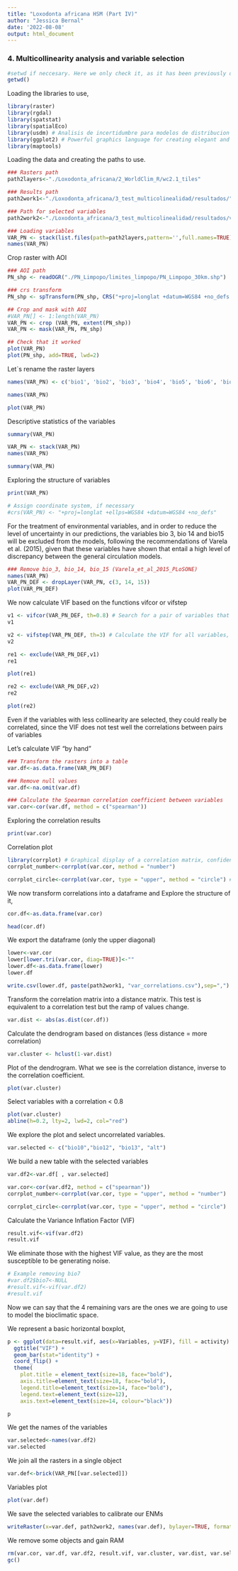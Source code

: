 ```yaml
---
title: "Loxodonta africana HSM (Part IV)"
author: "Jessica Bernal"
date: '2022-08-08'
output: html_document
---
```


### 4. Multicollinearity analysis and variable selection 


```r
#setwd if neccesary. Here we only check it, as it has been previously defined for the project
getwd()
```



Loading the libraries to use,

```r
library(raster)
library(rgdal)
library(spatstat)
library(spatialEco)
library(usdm) # Analisis de incertidumbre para modelos de distribucion de especies
library(ggplot2) # Powerful graphics language for creating elegant and complex plots
library(maptools)
```


Loading the data and creating the paths to use. 




```r
### Rasters path
path2layers<-"./Loxodonta_africana/2_WorldClim_R/wc2.1_tiles"

### Results path 
path2work1<-"./Loxodonta_africana/3_test_multicolinealidad/resultados/"

### Path for selected variables
path2work2<-"./Loxodonta_africana/3_test_multicolinealidad/resultados/variables_seleccionadas/"

### Loading variables
VAR_PN <- stack(list.files(path=path2layers,pattern='',full.names=TRUE))
names(VAR_PN)
```


Crop raster with AOI

```r
### AOI path
PN_shp <- readOGR("./PN_Limpopo/limites_limpopo/PN_Limpopo_30km.shp")

### crs transform
PN_shp <- spTransform(PN_shp, CRS("+proj=longlat +datum=WGS84 +no_defs +ellps=WGS84 +towgs84=0,0,0"))

## Crop and mask with AOI
#VAR_PN[] <- 1:length(VAR_PN)
VAR_PN <- crop (VAR_PN, extent(PN_shp))
VAR_PN <- mask(VAR_PN, PN_shp)

## Check that it worked
plot(VAR_PN)
plot(PN_shp, add=TRUE, lwd=2)
```

Let`s rename the raster layers

```r
names(VAR_PN) <- c('bio1', 'bio2', 'bio3', 'bio4', 'bio5', 'bio6', 'bio7', 'bio8', 'bio9', 'bio10', 'bio11', 'bio12', 'bio13', 'bio14', 'bio15', 'bio16', 'bio17', 'bio18','bio19', 'alt' )

names(VAR_PN)
```

```r
plot(VAR_PN)
```


Descriptive statistics of the variables
```r
summary(VAR_PN)
```
```r
VAR_PN <- stack(VAR_PN)
names(VAR_PN)
```
```r
summary(VAR_PN)
```


Exploring the structure of variables
```r
print(VAR_PN)
```


```r
# Assign coordinate system, if necessary
#crs(VAR_PN) <- "+proj=longlat +ellps=WGS84 +datum=WGS84 +no_defs"
```


For the treatment of environmental variables, and in order to reduce the level of uncertainty in our predictions, the variables bio 3, bio 14 and bio15 will be excluded from the models, following the recommendations of Varela et al. (2015), given that these variables have shown that entail a high level of discrepancy between the general circulation models.

```r
### Remove bio_3, bio_14, bio_15 (Varela_et_al_2015_PLoSONE)
names(VAR_PN)
VAR_PN_DEF <- dropLayer(VAR_PN, c(3, 14, 15))
plot(VAR_PN_DEF)
```

We now calculate VIF based on the functions vifcor or vifstep

```r
v1 <- vifcor(VAR_PN_DEF, th=0.8) # Search for a pair of variables that have the maximum linear correlation (greater than th) and exclude one of them that has greater VIF. The procedure is repeated until there is no variable with a high correlation coefficient (greater than the threshold) with other variables.
v1
```



```r
v2 <- vifstep(VAR_PN_DEF, th=3) # Calculate the VIF for all variables, exclude one with the highest VIF (greater than the threshold), repeat the procedure until there are no variables left with VIF greater than th.
v2
```


```r
re1 <- exclude(VAR_PN_DEF,v1)
re1

plot(re1)
```



```r
re2 <- exclude(VAR_PN_DEF,v2)
re2

plot(re2)
```


Even if the variables with less collinearity are selected, they could really be correlated, since the VIF does not test well the correlations between pairs of variables

Let's calculate VIF "by hand"


```r
### Transform the rasters into a table
var.df<-as.data.frame(VAR_PN_DEF)

### Remove null values
var.df<-na.omit(var.df)

### Calculate the Spearman correlation coefficient between variables
var.cor<-cor(var.df, method = c("spearman"))
```


Exploring the correlation results
```r
print(var.cor)
```

Correlation plot

```r
library(corrplot) # Graphical display of a correlation matrix, confidence interval
corrplot_number<-corrplot(var.cor, method = "number")
```


```r
corrplot_circle<-corrplot(var.cor, type = "upper", method = "circle") # More intuitive
```


We now transform correlations into a dataframe and Explore the structure of it,

```r

cor.df<-as.data.frame(var.cor)

head(cor.df)
```

We export the dataframe (only the upper diagonal)

```r
lower<-var.cor
lower[lower.tri(var.cor, diag=TRUE)]<-""
lower.df<-as.data.frame(lower)
lower.df

write.csv(lower.df, paste(path2work1, "var_correlations.csv"),sep=",")
```

Transform the correlation matrix into a distance matrix. This test is equivalent to a correlation test but the ramp of values change. 

```r
var.dist <- abs(as.dist(cor.df))
```



Calculate the dendrogram based on distances (less distance = more correlation)

```r
var.cluster <- hclust(1-var.dist)
```



Plot of the dendrogram. What we see is the correlation distance, inverse to the correlation coefficient. 

```r
plot(var.cluster)
```



Select variables with a correlation < 0.8

```r
plot(var.cluster)
abline(h=0.2, lty=2, lwd=2, col="red")
```


We explore the plot and select uncorrelated variables.

```r
var.selected <- c("bio10","bio12", "bio13", "alt")
```


We build a new table with the selected variables

```r
var.df2<-var.df[ , var.selected]

var.cor<-cor(var.df2, method = c("spearman"))
corrplot_number<-corrplot(var.cor, type = "upper", method = "number")

```

```r
corrplot_circle<-corrplot(var.cor, type = "upper", method = "circle")
```


Calculate the Variance Inflation Factor (VIF)

```r
result.vif<-vif(var.df2)
result.vif
```


We eliminate those with the highest VIF value, as they are the most susceptible to be generating noise.

```r
# Example removing bio7
#var.df2$bio7<-NULL
#result.vif<-vif(var.df2)
#result.vif
```



Now we can say that the 4 remaining vars are the ones we are going to use to model the bioclimatic space.

We represent a basic horizontal boxplot,

```r
p <- ggplot(data=result.vif, aes(x=Variables, y=VIF), fill = activity) +
  ggtitle("VIF") +
  geom_bar(stat="identity") +
  coord_flip() +
  theme(
    plot.title = element_text(size=18, face="bold"),
    axis.title=element_text(size=18, face="bold"),
    legend.title=element_text(size=14, face="bold"),
    legend.text=element_text(size=12),
    axis.text=element_text(size=14, colour="black"))

p
```


We get the names of the variables

```r
var.selected<-names(var.df2)
var.selected
```


We join all the rasters in a single object

```r
var.def<-brick(VAR_PN[[var.selected]])
```



Variables plot

```r
plot(var.def)
```


We save the selected variables to calibrate our ENMs

```r
writeRaster(x=var.def, path2work2, names(var.def), bylayer=TRUE, format="ascii", overwrite=TRUE)
```


We remove some objects and gain RAM

```r
rm(var.cor, var.df, var.df2, result.vif, var.cluster, var.dist, var.selected)
gc()
```

